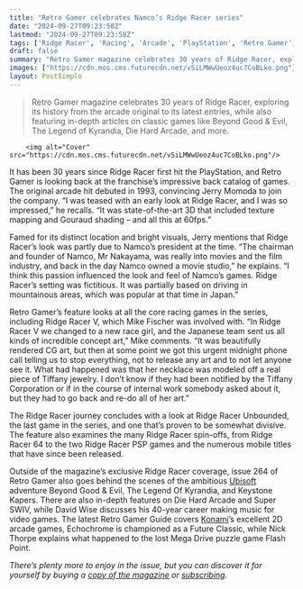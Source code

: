 ```yaml
---
title: "﻿Retro Gamer celebrates Namco’s Ridge Racer series"
date: "2024-09-27T09:23:58Z"
lastmod: "2024-09-27T09:23:58Z"
tags: ['Ridge Racer', 'Racing', 'Arcade', 'PlayStation', 'Retro Gamer', 'Namco', 'Ubisoft', 'Beyond Good & Evil', 'The Legend Of Kyrandia', 'Keystone Kapers', 'Die Hard Arcade', 'Super SWIV', 'Konami', 'Echochrome', 'Flash Point', 'Mega Drive']
draft: false
summary: "Retro Gamer magazine celebrates 30 years of Ridge Racer, exploring its history from the arcade original to its latest entries, while also featuring in-depth articles on classic games like Beyond Good & Evil, The Legend of Kyrandia, Die Hard Arcade, and more."
images: ["https://cdn.mos.cms.futurecdn.net/vSiLMWwUeoz4uc7CoBLko.png"]
layout: PostSimple
---
```

> Retro Gamer magazine celebrates 30 years of Ridge Racer, exploring its history from the arcade original to its latest entries, while also featuring in-depth articles on classic games like Beyond Good & Evil, The Legend of Kyrandia, Die Hard Arcade, and more.


        <img alt="Cover" src="https://cdn.mos.cms.futurecdn.net/vSiLMWwUeoz4uc7CoBLko.png"/>
        
It has been 30 years since Ridge Racer first hit the PlayStation, and Retro Gamer is looking back at the franchise’s impressive back catalog of games. The original arcade hit debuted in 1993, convincing Jerry Momoda to join the company. “I was teased with an early look at Ridge Racer, and I was so impressed,” he recalls. “It was state-of-the-art 3D that included texture mapping and Gouraud shading – and all this at 60fps.”

Famed for its distinct location and bright visuals, Jerry mentions that Ridge Racer’s look was partly due to Namco’s president at the time. “The chairman and founder of Namco, Mr Nakayama, was really into movies and the film industry, and back in the day Namco owned a movie studio,” he explains. “I think this passion influenced the look and feel of Namco’s games. Ridge Racer’s setting was fictitious. It was partially based on driving in mountainous areas, which was popular at that time in Japan.”

Retro Gamer’s feature looks at all the core racing games in the series, including Ridge Racer V, which Mike Fischer was involved with. “In Ridge Racer V we changed to a new race girl, and the Japanese team sent us all kinds of incredible concept art,” Mike comments. “It was beautifully rendered CG art, but then at some point we got this urgent midnight phone call telling us to stop everything, not to release any art and to not let anyone see it. What had happened was that her necklace was modeled off a real piece of Tiffany jewelry. I don’t know if they had been notified by the Tiffany Corporation or if in the course of internal work somebody asked about it, but they had to go back and re-do all of her art.”

The Ridge Racer journey concludes with a look at Ridge Racer Unbounded, the last game in the series, and one that’s proven to be somewhat divisive. The feature also examines the many Ridge Racer spin-offs, from Ridge Racer 64 to the two Ridge Racer PSP games and the numerous mobile titles that have since been released.

Outside of the magazine’s exclusive Ridge Racer coverage, issue 264 of Retro Gamer also goes behind the scenes of the ambitious [Ubisoft](https://www.gamesradar.com/tag/ubisoft/) adventure Beyond Good & Evil, The Legend Of Kyrandia, and Keystone Kapers. There are also in-depth features on Die Hard Arcade and Super SWIV, while David Wise discusses his 40-year career making music for video games. The latest Retro Gamer Guide covers [Konami](https://www.gamesradar.com/tag/konami/)’s excellent 2D arcade games, Echochrome is championed as a Future Classic, while Nick Thorpe explains what happened to the lost Mega Drive puzzle game Flash Point.

*There’s plenty more to enjoy in the issue, but you can discover it for yourself by buying a *[<em>copy of the magazine</em>](https://www.awin1.com/awclick.php?awinmid=2961&awinaffid=103504&clickref=grd-us-3541564477757293078&p=https%3A%2F%2Fwww.magazinesdirect.com%2Faz-magazines%2F6937134%2Fretro-gamer-magazine-single-issue.thtml)* or *[<em>subscribing</em>](https://www.awin1.com/awclick.php?awinmid=2961&awinaffid=103504&clickref=grd-us-9665753594563780268&p=https%3A%2F%2Fwww.magazinesdirect.com%2Faz-magazines%2F6936729%2Fretro-gamer-magazine-subscription.thtml)*.*
        